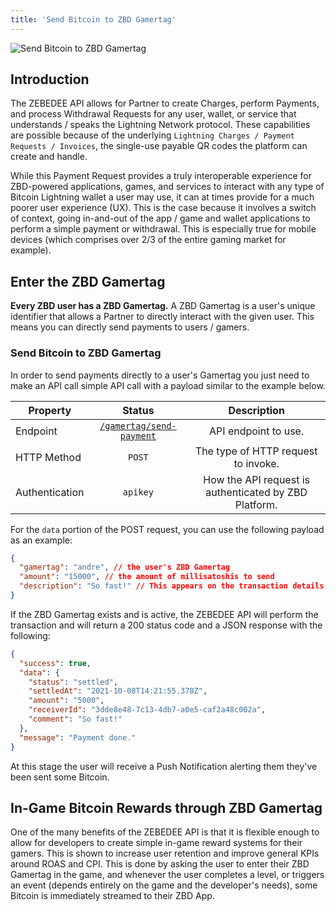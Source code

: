 ```yaml
---
title: 'Send Bitcoin to ZBD Gamertag'
---
```


<Frame type="glass" caption="Send Bitcoin to ZBD Gamertag">
  <img src="/img/PAaIu6b.png" alt="Send Bitcoin to ZBD Gamertag" />
</Frame>
<br />

## Introduction[​](#introduction "Direct link to heading")

The ZEBEDEE API allows for Partner to create Charges, perform Payments, and process Withdrawal Requests for any user, wallet, or service that understands / speaks the Lightning Network protocol. These capabilities are possible because of the underlying `Lightning Charges / Payment Requests / Invoices`, the single-use payable QR codes the platform can create and handle.

While this Payment Request provides a truly interoperable experience for ZBD-powered applications, games, and services to interact with any type of Bitcoin Lightning wallet a user may use, it can at times provide for a much poorer user experience (UX). This is the case because it involves a switch of context, going in-and-out of the app / game and wallet applications to perform a simple payment or withdrawal. This is especially true for mobile devices (which comprises over 2/3 of the entire gaming market for example).

## Enter the ZBD Gamertag[​](#enter-the-zbd-gamertag "Direct link to heading")

**Every ZBD user has a ZBD Gamertag.** A ZBD Gamertag is a user's unique identifier that allows a Partner to directly interact with the given user. This means you can directly send payments to users / gamers.

### Send Bitcoin to ZBD Gamertag[​](#send-bitcoin-to-zbd-gamertag "Direct link to heading")

In order to send payments directly to a user's Gamertag you just need to make an API call simple API call with a payload similar to the example below.

| Property | Status | Description |
| --- | :-: | :-: |
| Endpoint | [`/gamertag/send-payment`](/api/gamertag/send-payment) | API endpoint to use. |
| HTTP Method | `POST` | The type of HTTP request to invoke. |
| Authentication | `apikey` | How the API request is authenticated by ZBD Platform. |

For the `data` portion of the POST request, you can use the following payload as an example:

```json
{
  "gamertag": "andre", // the user's ZBD Gamertag
  "amount": "15000", // the amount of millisatoshis to send
  "description": "So fast!" // This appears on the transaction details in the user's ZBD app
}
```

If the ZBD Gamertag exists and is active, the ZEBEDEE API will perform the transaction and will return a 200 status code and a JSON response with the following:

```json
{
  "success": true,
  "data": {
    "status": "settled",
    "settledAt": "2021-10-08T14:21:55.378Z",
    "amount": "5000",
    "receiverId": "3dde8e48-7c13-4db7-a0e5-caf2a48c002a",
    "comment": "So fast!"
  },
  "message": "Payment done."
}
```

At this stage the user will receive a Push Notification alerting them they've been sent some Bitcoin.

## In-Game Bitcoin Rewards through ZBD Gamertag[​](#in-game-bitcoin-rewards-through-zbd-gamertag "Direct link to heading")

One of the many benefits of the ZEBEDEE API is that it is flexible enough to allow for developers to create simple in-game reward systems for their gamers. This is shown to increase user retention and improve general KPIs around ROAS and CPI. This is done by asking the user to enter their ZBD Gamertag in the game, and whenever the user completes a level, or triggers an event (depends entirely on the game and the developer's needs), some Bitcoin is immediately streamed to their ZBD App.